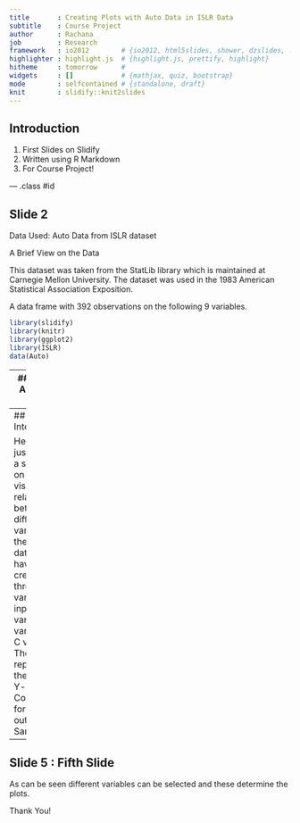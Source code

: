 ```yaml
---
title       : Creating Plots with Auto Data in ISLR Data
subtitle    : Course Project
author      : Rachana
job         : Research
framework   : io2012        # {io2012, html5slides, shower, dzslides, ...}
highlighter : highlight.js  # {highlight.js, prettify, highlight}
hitheme     : tomorrow      # 
widgets     : []            # {mathjax, quiz, bootstrap}
mode        : selfcontained # {standalone, draft}
knit        : slidify::knit2slides
---
```


## Introduction

1. First Slides on Slidify
2. Written using R Markdown
3. For Course Project!


--- .class #id 

## Slide 2

Data Used: Auto Data from ISLR dataset

A Brief View on the Data

This dataset was taken from the StatLib library which is maintained at Carnegie Mellon University. The dataset was used in the 1983 American Statistical Association Exposition.

A data frame with 392 observations on the following 9 variables.
```r
library(slidify)
library(knitr)
library(ggplot2)
library(ISLR)
data(Auto)
```



--- 
## Slide 3: About the Data

```r
names(Auto)
```
mpg - miles per gallon

cylinders - Number of cylinders between 4 and 8

displacement - Engine displacement (cu. inches)

horsepower - Engine horsepower

weight - Vehicle weight (lbs.)

acceleration - Time to accelerate from 0 to 60 mph (sec.)

year - Model year (modulo 100)

origin - Origin of car (1. American, 2. European, 3. Japanese)

name - Vehicle name

---
## Slide 4: Intent

Here, we are just building a small app on Shiny to visualize the relationships between different variables in the Auto data. 
We have created three variables for input - X variable, Y variable and C variable. These represent the X- axis, Y- axis and Color inputs for the output.
Sample:
```r
ggplot(data = Auto, mapping = aes(y = mpg, x = cylinders)) + geom_point(aes(color = cylinders))
```

---
## Slide 5 : Fifth Slide

As can be seen different variables can be selected and these determine the plots. 

Thank You!

